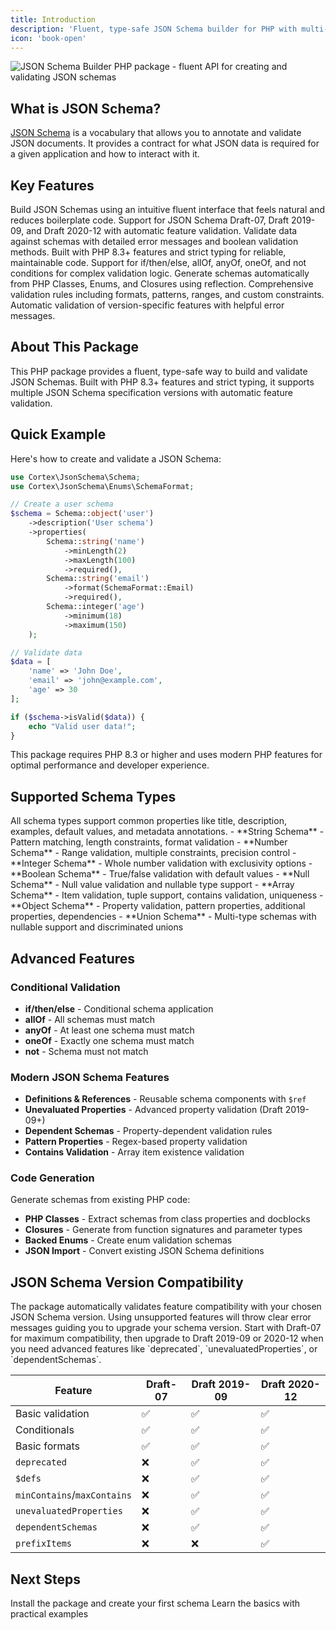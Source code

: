 ```yaml
---
title: Introduction
description: 'Fluent, type-safe JSON Schema builder for PHP with multi-version support and comprehensive validation'
icon: 'book-open'
---
```


<Frame>
  <img
    src="/images/hero-light.png"
    alt="JSON Schema Builder PHP package - fluent API for creating and validating JSON schemas"
  />
</Frame>

## What is JSON Schema?

[JSON Schema](https://json-schema.org/overview/what-is-jsonschema) is a vocabulary that allows you to annotate and validate JSON documents. It provides a contract for what JSON data is required for a given application and how to interact with it.

## Key Features

<CardGroup cols={2}>
  <Card
    title="Fluent Builder API"
    icon="hammer"
    href="/json-schema/quickstart"
    horizontal
  >
    Build JSON Schemas using an intuitive fluent interface that feels natural and reduces boilerplate code.
  </Card>
  <Card
    title="Multi-Version Support"
    icon="code-branch"
    href="/json-schema/versions"
    horizontal
  >
    Support for JSON Schema Draft-07, Draft 2019-09, and Draft 2020-12 with automatic feature validation.
  </Card>
  <Card
    title="Data Validation"
    icon="circle-check"
    href="/json-schema/validation/data-validation"
    horizontal
  >
    Validate data against schemas with detailed error messages and boolean validation methods.
  </Card>
  <Card
    title="Type Safety"
    icon="shield-check"
    href="/json-schema/installation"
    horizontal
  >
    Built with PHP 8.3+ features and strict typing for reliable, maintainable code.
  </Card>
  <Card
    title="Conditional Schemas"
    icon="sitemap"
    href="/json-schema/advanced/conditional-validation"
    horizontal
  >
    Support for if/then/else, allOf, anyOf, oneOf, and not conditions for complex validation logic.
  </Card>
  <Card
    title="Code Generation"
    icon="arrows-rotate"
    href="/json-schema/code-generation/from-classes"
    horizontal
  >
    Generate schemas automatically from PHP Classes, Enums, and Closures using reflection.
  </Card>
  <Card
    title="Rich Validation"
    icon="list-check"
    href="/json-schema/schema-types/string"
    horizontal
  >
    Comprehensive validation rules including formats, patterns, ranges, and custom constraints.
  </Card>
  <Card
    title="Version-Aware Features"
    icon="magnifying-glass"
    href="/json-schema/validation/version-features"
    horizontal
  >
    Automatic validation of version-specific features with helpful error messages.
  </Card>
</CardGroup>

## About This Package

This PHP package provides a fluent, type-safe way to build and validate JSON Schemas. Built with PHP 8.3+ features and strict typing, it supports multiple JSON Schema specification versions with automatic feature validation.

## Quick Example

Here's how to create and validate a JSON Schema:

```php
use Cortex\JsonSchema\Schema;
use Cortex\JsonSchema\Enums\SchemaFormat;

// Create a user schema
$schema = Schema::object('user')
    ->description('User schema')
    ->properties(
        Schema::string('name')
            ->minLength(2)
            ->maxLength(100)
            ->required(),
        Schema::string('email')
            ->format(SchemaFormat::Email)
            ->required(),
        Schema::integer('age')
            ->minimum(18)
            ->maximum(150)
    );

// Validate data
$data = [
    'name' => 'John Doe',
    'email' => 'john@example.com',
    'age' => 30
];

if ($schema->isValid($data)) {
    echo "Valid user data!";
}
```

<Note>
This package requires PHP 8.3 or higher and uses modern PHP features for optimal performance and developer experience.
</Note>

## Supported Schema Types

<Info>
All schema types support common properties like title, description, examples, default values, and metadata annotations.
</Info>

<AccordionGroup>
<Accordion title="Primitive Types - Basic data validation">
  - **String Schema** - Pattern matching, length constraints, format validation
  - **Number Schema** - Range validation, multiple constraints, precision control
  - **Integer Schema** - Whole number validation with exclusivity options
  - **Boolean Schema** - True/false validation with default values
  - **Null Schema** - Null value validation and nullable type support
</Accordion>

<Accordion title="Complex Types - Structured data validation">
  - **Array Schema** - Item validation, tuple support, contains validation, uniqueness
  - **Object Schema** - Property validation, pattern properties, additional properties, dependencies
  - **Union Schema** - Multi-type schemas with nullable support and discriminated unions
</Accordion>
</AccordionGroup>

## Advanced Features

### Conditional Validation
- **if/then/else** - Conditional schema application
- **allOf** - All schemas must match
- **anyOf** - At least one schema must match
- **oneOf** - Exactly one schema must match
- **not** - Schema must not match

### Modern JSON Schema Features
- **Definitions & References** - Reusable schema components with `$ref`
- **Unevaluated Properties** - Advanced property validation (Draft 2019-09+)
- **Dependent Schemas** - Property-dependent validation rules
- **Pattern Properties** - Regex-based property validation
- **Contains Validation** - Array item existence validation

### Code Generation
Generate schemas from existing PHP code:
- **PHP Classes** - Extract schemas from class properties and docblocks
- **Closures** - Generate from function signatures and parameter types
- **Backed Enums** - Create enum validation schemas
- **JSON Import** - Convert existing JSON Schema definitions

## JSON Schema Version Compatibility

<Warning>
The package automatically validates feature compatibility with your chosen JSON Schema version. Using unsupported features will throw clear error messages guiding you to upgrade your schema version.
</Warning>

<Tip>
Start with Draft-07 for maximum compatibility, then upgrade to Draft 2019-09 or 2020-12 when you need advanced features like `deprecated`, `unevaluatedProperties`, or `dependentSchemas`.
</Tip>

| Feature | Draft-07 | Draft 2019-09 | Draft 2020-12 |
|---------|----------|---------------|---------------|
| Basic validation | ✅ | ✅ | ✅ |
| Conditionals | ✅ | ✅ | ✅ |
| Basic formats | ✅ | ✅ | ✅ |
| `deprecated` | ❌ | ✅ | ✅ |
| `$defs` | ❌ | ✅ | ✅ |
| `minContains`/`maxContains` | ❌ | ✅ | ✅ |
| `unevaluatedProperties` | ❌ | ✅ | ✅ |
| `dependentSchemas` | ❌ | ✅ | ✅ |
| `prefixItems` | ❌ | ❌ | ✅ |

## Next Steps

<CardGroup cols={2}>
  <Card
    title="Get Started"
    icon="rocket"
    href="/json-schema/installation"
  >
    Install the package and create your first schema
  </Card>
  <Card
    title="Quick Start Guide"
    icon="bolt"
    href="/json-schema/quickstart"
  >
    Learn the basics with practical examples
  </Card>
</CardGroup>
